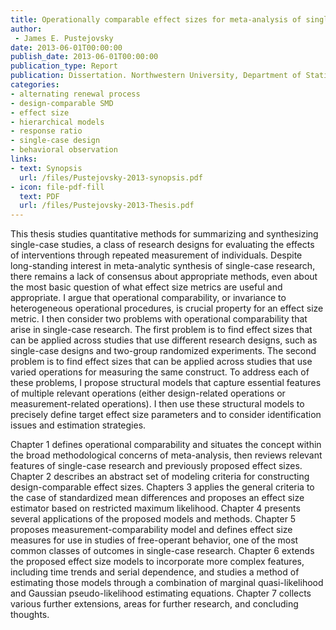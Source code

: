 ```yaml
---
title: Operationally comparable effect sizes for meta-analysis of single-case research
author: 
 - James E. Pustejovsky
date: 2013-06-01T00:00:00
publish_date: 2013-06-01T00:00:00
publication_type: Report
publication: Dissertation. Northwestern University, Department of Statistics
categories:
- alternating renewal process
- design-comparable SMD
- effect size
- hierarchical models
- response ratio
- single-case design
- behavioral observation
links:
- text: Synopsis
  url: /files/Pustejovsky-2013-synopsis.pdf
- icon: file-pdf-fill
  text: PDF
  url: /files/Pustejovsky-2013-Thesis.pdf
---
```


This thesis studies quantitative methods for summarizing and synthesizing single-case studies, a class of research designs for evaluating the effects of interventions through repeated measurement of individuals. Despite long-standing interest in meta-analytic synthesis of single-case research, there remains a lack of consensus about appropriate methods, even about the most basic question of what effect size metrics are useful and appropriate. I argue that operational comparability, or invariance to heterogeneous operational procedures, is crucial property for an effect size metric. I then consider two problems with operational comparability that arise in single-case research. The first problem is to find effect sizes that can be applied across studies that use different research designs, such as single-case designs and two-group randomized experiments. The second problem is to find effect sizes that can be applied across studies that use varied operations for measuring the same construct. To address each of these problems, I propose structural models that capture essential features of multiple relevant operations (either design-related operations or measurement-related operations). I then use these structural models to precisely define target effect size parameters and to consider identification issues and estimation strategies. 

Chapter 1 defines operational comparability and situates the concept within the broad methodological concerns of meta-analysis, then reviews relevant features of single-case research and previously proposed effect sizes. Chapter 2 describes an abstract set of modeling criteria for constructing design-comparable effect sizes. Chapters 3 applies the general criteria to the case of standardized mean differences and proposes an effect size estimator based on restricted maximum likelihood. Chapter 4 presents several applications of the proposed models and methods. Chapter 5 proposes measurement-comparability model and defines effect size measures for use in studies of free-operant behavior, one of the most common classes of outcomes in single-case research. Chapter 6 extends the proposed effect size models to incorporate more complex features, including time trends and serial dependence, and studies a method of estimating those models through a combination of marginal quasi-likelihood and Gaussian pseudo-likelihood estimating equations. Chapter 7 collects various further extensions, areas for further research, and concluding thoughts.

